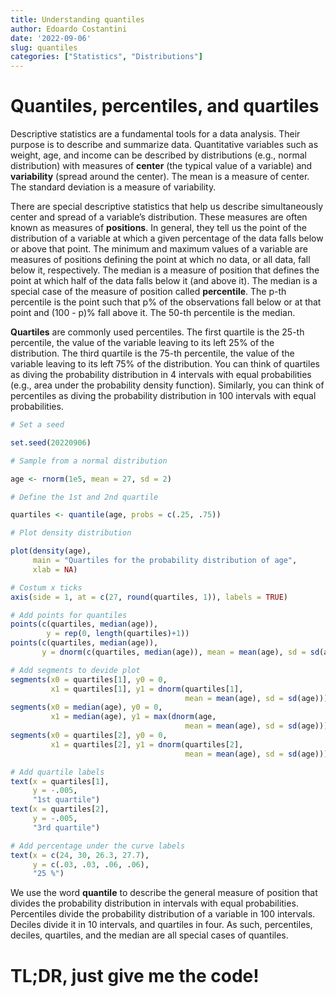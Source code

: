 ```yaml
---
title: Understanding quantiles
author: Edoardo Costantini
date: '2022-09-06'
slug: quantiles
categories: ["Statistics", "Distributions"]
---
```


# Quantiles, percentiles, and quartiles

Descriptive statistics are a fundamental tools for a data analysis.
Their purpose is to describe and summarize data.
Quantitative variables such as weight, age, and income can be described by distributions (e.g., normal distribution) with measures of **center** (the typical value of a variable) and **variability** (spread around the center).
The mean is a measure of center.
The standard deviation is a measure of variability.

There are special descriptive statistics that help us describe simultaneously center and spread of a variable's distribution.
These measures are often known as measures of **positions**.
In general, they tell us the point of the distribution of a variable at which a given percentage of the data falls below or above that point.
The minimum and maximum values of a variable are measures of positions defining the point at which no data, or all data, fall below it, respectively.
The median is a measure of position that defines the point at which half of the data falls below it (and above it).
The median is a special case of the measure of position called **percentile**.
The p-th percentile is the point such that p\% of the observations fall below or at that point and (100 - p)% fall above it.
The 50-th percentile is the median.

**Quartiles** are commonly used percentiles.
The first quartile is the 25-th percentile, the value of the variable leaving to its left 25% of the distribution.
The third quartile is the 75-th percentile, the value of the variable leaving to its left 75% of the distribution.
You can think of quartiles as diving the probability distribution in 4 intervals with equal probabilities (e.g., area under the probability density function).
Similarly, you can think of percentiles as diving the probability distribution in 100 intervals with equal probabilities.

```r

# Set a seed

set.seed(20220906)

# Sample from a normal distribution

age <- rnorm(1e5, mean = 27, sd = 2)

# Define the 1st and 2nd quartile

quartiles <- quantile(age, probs = c(.25, .75))

# Plot density distribution

plot(density(age),
     main = "Quartiles for the probability distribution of age",
     xlab = NA)

# Costum x ticks
axis(side = 1, at = c(27, round(quartiles, 1)), labels = TRUE)

# Add points for quantiles
points(c(quartiles, median(age)),
        y = rep(0, length(quartiles)+1))
points(c(quartiles, median(age)),
       y = dnorm(c(quartiles, median(age)), mean = mean(age), sd = sd(age)))

# Add segments to devide plot
segments(x0 = quartiles[1], y0 = 0,
         x1 = quartiles[1], y1 = dnorm(quartiles[1],
                                       mean = mean(age), sd = sd(age)))
segments(x0 = median(age), y0 = 0,
         x1 = median(age), y1 = max(dnorm(age,
                                       mean = mean(age), sd = sd(age))))
segments(x0 = quartiles[2], y0 = 0,
         x1 = quartiles[2], y1 = dnorm(quartiles[2],
                                       mean = mean(age), sd = sd(age)))

# Add quartile labels
text(x = quartiles[1],
     y = -.005,
     "1st quartile")
text(x = quartiles[2],
     y = -.005,
     "3rd quartile")

# Add percentage under the curve labels
text(x = c(24, 30, 26.3, 27.7),
     y = c(.03, .03, .06, .06),
     "25 %")

```


We use the word **quantile** to describe the general measure of position that divides the probability distribution in intervals with equal probabilities.
Percentiles divide the probability distribution of a variable in 100 intervals.
Deciles divide it in 10 intervals, and quartiles in four.
As such, percentiles, deciles, quartiles, and the median are all special cases of quantiles.

# TL;DR, just give me the code!
```r
```